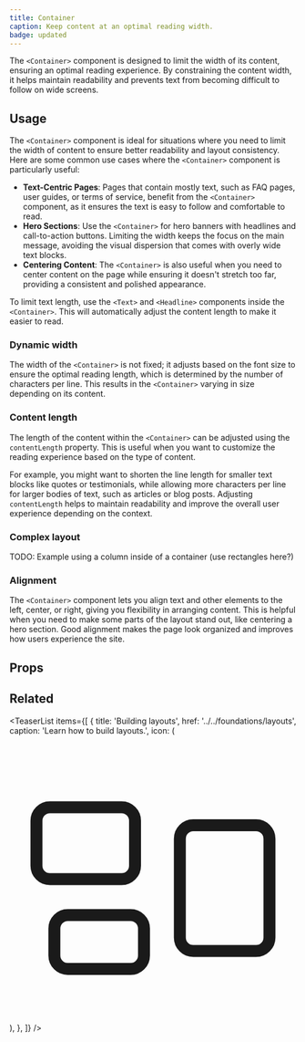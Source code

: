 ```yaml
---
title: Container
caption: Keep content at an optimal reading width.
badge: updated
---
```


The `<Container>` component is designed to limit the width of its content, ensuring an optimal reading experience. By constraining the content width, it helps maintain readability and prevents text from becoming difficult to follow on wide screens.

## Usage

The `<Container>` component is ideal for situations where you need to limit the width of content to ensure better readability and layout consistency. Here are some common use cases where the `<Container>` component is particularly useful:

- **Text-Centric Pages**: Pages that contain mostly text, such as FAQ pages, user guides, or terms of service, benefit from the `<Container>` component, as it ensures the text is easy to follow and comfortable to read.
- **Hero Sections**: Use the `<Container>` for hero banners with headlines and call-to-action buttons. Limiting the width keeps the focus on the main message, avoiding the visual dispersion that comes with overly wide text blocks.
- **Centering Content**: The `<Container>` is also useful when you need to center content on the page while ensuring it doesn't stretch too far, providing a consistent and polished appearance.

To limit text length, use the `<Text>` and `<Headline>` components inside the `<Container>`. This will automatically adjust the content length to make it easier to read.

<ComponentDemo file="./container-appearance.demo.tsx" />

### Dynamic width

The width of the `<Container>` is not fixed; it adjusts based on the font size to ensure the optimal reading length, which is determined by the number of characters per line. This results in the `<Container>` varying in size depending on its content.

<ComponentDemo file="./container-dynamic-width.demo.tsx" />

### Content length

The length of the content within the `<Container>` can be adjusted using the `contentLength` property. This is useful when you want to customize the reading experience based on the type of content.

For example, you might want to shorten the line length for smaller text blocks like quotes or testimonials, while allowing more characters per line for larger bodies of text, such as articles or blog posts. Adjusting `contentLength` helps to maintain readability and improve the overall user experience depending on the context.

<ComponentDemo file="./container-content-length.demo.tsx" />

### Complex layout

TODO: Example using a column inside of a container (use rectangles here?)

### Alignment

The `<Container>` component lets you align text and other elements to the left, center, or right, giving you flexibility in arranging content. This is helpful when you need to make some parts of the layout stand out, like centering a hero section. Good alignment makes the page look organized and improves how users experience the site.

<ComponentDemo file="./container-alignment.demo.tsx" />

## Props

<StorybookHintMessage component={title} />

<PropsTable component={title} />

## Related

<TeaserList
  items={[
    {
      title: 'Building layouts',
      href: '../../foundations/layouts',
      caption: 'Learn how to build layouts.',
      icon: (
        <svg
          xmlns="http://www.w3.org/2000/svg"
          fill="none"
          viewBox="0 0 24 24"
          strokeWidth={1.5}
          stroke="currentColor"
          className="size-6"
        >
          <path
            strokeLinecap="round"
            strokeLinejoin="round"
            d="M2.25 7.125C2.25 6.504 2.754 6 3.375 6h6c.621 0 1.125.504 1.125 1.125v3.75c0 .621-.504 1.125-1.125 1.125h-6a1.125 1.125 0 0 1-1.125-1.125v-3.75ZM14.25 8.625c0-.621.504-1.125 1.125-1.125h5.25c.621 0 1.125.504 1.125 1.125v8.25c0 .621-.504 1.125-1.125 1.125h-5.25a1.125 1.125 0 0 1-1.125-1.125v-8.25ZM3.75 16.125c0-.621.504-1.125 1.125-1.125h5.25c.621 0 1.125.504 1.125 1.125v2.25c0 .621-.504 1.125-1.125 1.125h-5.25a1.125 1.125 0 0 1-1.125-1.125v-2.25Z"
          />
        </svg>
      ),
    },
  ]}
/>
